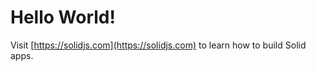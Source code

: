 

# Hello World!

<Counter />

Visit [https://solidjs.com](https://solidjs.com) to learn how to build Solid apps.

